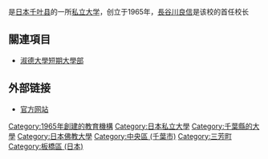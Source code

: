 {{Unreferenced|time=2015-09-22T03:01:35+00:00}}
{{Infobox_University 
|name           = 淑德大学
|native_name    = 淑徳大学<br/> '' しゅくとくだいがく''
|image_name        = 
|image_size        = 
|caption           = 
|motto          = 
|established    = 1965年
|type           = [[私立大学|私立]]
|president= 
|city           = [[千叶市|千叶市]] 
|state          = [[千叶县|千叶县]]
|country        = [[日本|日本]] 
|undergrad      = 
|postgrad       = 
|staff= 
|campus         = 
|free_label     = 
|mascot         =  
|free           = 
|website= [http://www.shukutoku.ac.jp  官方网站]
}}

{{nihongo|'''淑德大学'''|淑徳大学|しゅくとくだいがく}}是[[日本|日本]][[千叶县|千叶县]]的一所[[私立大学|私立大学]]，创立于1965年，[[長谷川良信|長谷川良信]]是该校的首任校长

==關連項目==
*[[淑德大學短期大學部|淑德大學短期大學部]]

==外部链接==
* [http://www.shukutoku.ac.jp 官方网站] {{Wayback|url=http://www.shukutoku.ac.jp/ |date=20210121234850 }} 

{{日本小作品}}

{{coord|35|34|25.79|N|140|08|40.70|E|region:JP_type:edu|display=title}} 

[[Category:1965年創建的教育機構|Category:1965年創建的教育機構]]
[[Category:日本私立大學|Category:日本私立大學]]
[[Category:千葉縣的大學|Category:千葉縣的大學]]
[[Category:日本佛教大學|Category:日本佛教大學]]
[[Category:中央區_(千葉市)|Category:中央區 (千葉市)]]
[[Category:三芳町|Category:三芳町]]
[[Category:板橋區_(日本)|Category:板橋區 (日本)]]